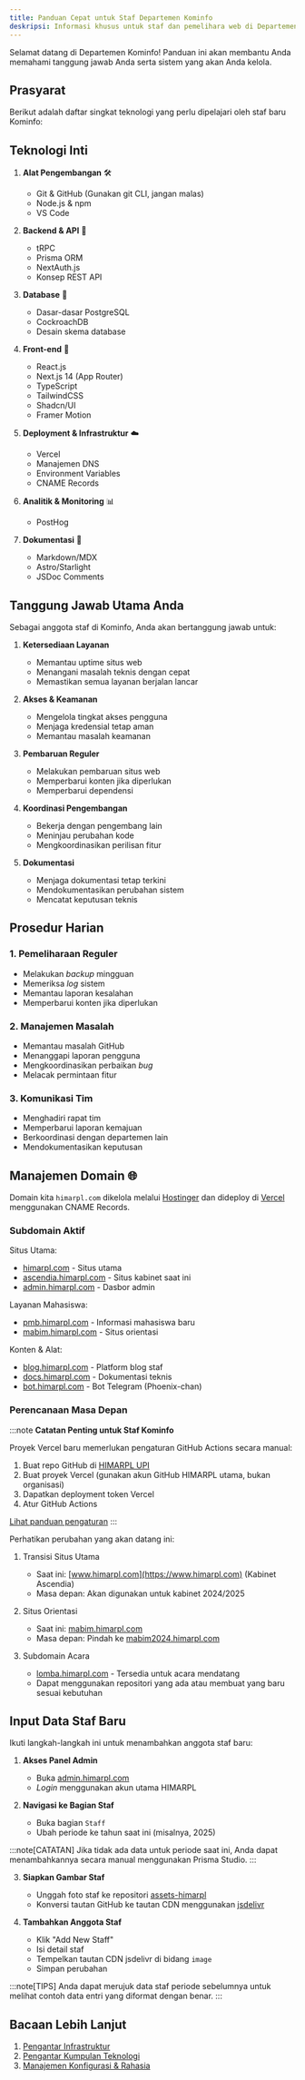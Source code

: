 ```yaml
---
title: Panduan Cepat untuk Staf Departemen Kominfo
deskripsi: Informasi khusus untuk staf dan pemelihara web di Departemen Kominfo
---
```


Selamat datang di Departemen Kominfo! Panduan ini akan membantu Anda memahami tanggung jawab Anda serta sistem yang akan Anda kelola.

## Prasyarat

Berikut adalah daftar singkat teknologi yang perlu dipelajari oleh staf baru Kominfo:

## Teknologi Inti

1. **Alat Pengembangan** 🛠️
   - Git & GitHub (Gunakan git CLI, jangan malas)
   - Node.js & npm
   - VS Code

2. **Backend & API** 🔧
   - tRPC
   - Prisma ORM
   - NextAuth.js
   - Konsep REST API

3. **Database** 💾
   - Dasar-dasar PostgreSQL
   - CockroachDB
   - Desain skema database

4. **Front-end** 🎨
   - React.js
   - Next.js 14 (App Router)
   - TypeScript
   - TailwindCSS
   - Shadcn/UI
   - Framer Motion

5. **Deployment & Infrastruktur** ☁️
   - Vercel
   - Manajemen DNS
   - Environment Variables
   - CNAME Records

6. **Analitik & Monitoring** 📊
   - PostHog

7. **Dokumentasi** 📝
   - Markdown/MDX
   - Astro/Starlight
   - JSDoc Comments

## Tanggung Jawab Utama Anda

Sebagai anggota staf di Kominfo, Anda akan bertanggung jawab untuk:

1. **Ketersediaan Layanan**
   - Memantau uptime situs web
   - Menangani masalah teknis dengan cepat
   - Memastikan semua layanan berjalan lancar

2. **Akses & Keamanan**
   - Mengelola tingkat akses pengguna
   - Menjaga kredensial tetap aman
   - Memantau masalah keamanan

3. **Pembaruan Reguler**
   - Melakukan pembaruan situs web
   - Memperbarui konten jika diperlukan
   - Memperbarui dependensi

4. **Koordinasi Pengembangan**
   - Bekerja dengan pengembang lain
   - Meninjau perubahan kode
   - Mengkoordinasikan perilisan fitur

5. **Dokumentasi**
   - Menjaga dokumentasi tetap terkini
   - Mendokumentasikan perubahan sistem
   - Mencatat keputusan teknis

## Prosedur Harian

### 1. Pemeliharaan Reguler
- Melakukan _backup_ mingguan
- Memeriksa _log_ sistem
- Memantau laporan kesalahan
- Memperbarui konten jika diperlukan

### 2. Manajemen Masalah
- Memantau masalah GitHub
- Menanggapi laporan pengguna
- Mengkoordinasikan perbaikan _bug_
- Melacak permintaan fitur

### 3. Komunikasi Tim
- Menghadiri rapat tim
- Memperbarui laporan kemajuan
- Berkoordinasi dengan departemen lain
- Mendokumentasikan keputusan

## Manajemen Domain 🌐

Domain kita `himarpl.com` dikelola melalui [Hostinger](https://www.hostinger.com) dan dideploy di [Vercel](https://vercel.com) menggunakan CNAME Records.

### Subdomain Aktif

Situs Utama:
- [himarpl.com](https://himarpl.com) - Situs utama
- [ascendia.himarpl.com](https://ascendia.himarpl.com) - Situs kabinet saat ini
- [admin.himarpl.com](https://admin.himarpl.com) - Dasbor admin

Layanan Mahasiswa:
- [pmb.himarpl.com](https://pmb.himarpl.com) - Informasi mahasiswa baru
- [mabim.himarpl.com](https://mabim.himarpl.com) - Situs orientasi

Konten & Alat:
- [blog.himarpl.com](https://blog.himarpl.com) - Platform blog staf
- [docs.himarpl.com](https://docs.himarpl.com) - Dokumentasi teknis
- [bot.himarpl.com](https://bot.himarpl.com) - Bot Telegram (Phoenix-chan)

### Perencanaan Masa Depan

:::note
**Catatan Penting untuk Staf Kominfo**

Proyek Vercel baru memerlukan pengaturan GitHub Actions secara manual:

1. Buat repo GitHub di [HIMARPL UPI](https://github.com/himarplupi)
2. Buat proyek Vercel (gunakan akun GitHub HIMARPL utama, bukan organisasi)
3. Dapatkan deployment token Vercel
4. Atur GitHub Actions

[Lihat panduan pengaturan](https://vercel.com/guides/how-can-i-use-github-actions-with-vercel)
:::

Perhatikan perubahan yang akan datang ini:

1. Transisi Situs Utama
   - Saat ini: [www.himarpl.com](https://www.himarpl.com) (Kabinet Ascendia)
   - Masa depan: Akan digunakan untuk kabinet 2024/2025

2. Situs Orientasi
   - Saat ini: [mabim.himarpl.com](https://mabim.himarpl.com)
   - Masa depan: Pindah ke [mabim2024.himarpl.com](https://mabim2024.himarpl.com)

3. Subdomain Acara
   - [lomba.himarpl.com](https://lomba.himarpl.com) - Tersedia untuk acara mendatang
   - Dapat menggunakan repositori yang ada atau membuat yang baru sesuai kebutuhan

## Input Data Staf Baru

Ikuti langkah-langkah ini untuk menambahkan anggota staf baru:

1. **Akses Panel Admin**
   - Buka [admin.himarpl.com](https://admin.himarpl.com)
   - _Login_ menggunakan akun utama HIMARPL

2. **Navigasi ke Bagian Staf**
   - Buka bagian `Staff`
   - Ubah periode ke tahun saat ini (misalnya, 2025)

:::note[CATATAN]
Jika tidak ada data untuk periode saat ini, Anda dapat menambahkannya secara manual menggunakan Prisma Studio.
:::

3. **Siapkan Gambar Staf**
   - Unggah foto staf ke repositori [assets-himarpl](https://github.com/himarpl/assets-himarpl)
   - Konversi tautan GitHub ke tautan CDN menggunakan [jsdelivr](https://www.jsdelivr.com/github)

4. **Tambahkan Anggota Staf**
   - Klik "Add New Staff"
   - Isi detail staf
   - Tempelkan tautan CDN jsdelivr di bidang `image`
   - Simpan perubahan

:::note[TIPS]
Anda dapat merujuk data staf periode sebelumnya untuk melihat contoh data entri yang diformat dengan benar.
:::

## Bacaan Lebih Lanjut

1. [Pengantar Infrastruktur](/id/overview/01-infrastructure)
2. [Pengantar Kumpulan Teknologi](/id/overview/02-tech-stack)
3. [Manajemen Konfigurasi & Rahasia](/id/overview/03-configuration-secrets)